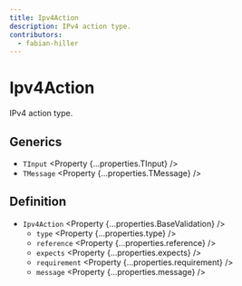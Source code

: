 ```yaml
---
title: Ipv4Action
description: IPv4 action type.
contributors:
  - fabian-hiller
---
```



# Ipv4Action

IPv4 action type.

## Generics

- `TInput` <Property {...properties.TInput} />
- `TMessage` <Property {...properties.TMessage} />

## Definition

- `Ipv4Action` <Property {...properties.BaseValidation} />
  - `type` <Property {...properties.type} />
  - `reference` <Property {...properties.reference} />
  - `expects` <Property {...properties.expects} />
  - `requirement` <Property {...properties.requirement} />
  - `message` <Property {...properties.message} />
